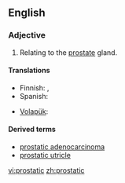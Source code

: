 ==English==

===Adjective===
{{en-adj|-}}

# {{anatomy}} Relating to the [[prostate]] gland.

====Translations====
{{trans-top|relating to the prostate gland}}
* Finnish: {{t-|fi|eturauhanen|alt=eturauhas-}}, {{t-|fi|eturauhanen|alt=eturauhasen}}
* Spanish: {{t-|es|prostático}}
{{trans-mid}}
* [[Volapük]]: {{t-|vo|prostatik}}
{{trans-bottom}}

====Derived terms====
*[[prostatic adenocarcinoma]]
*[[prostatic utricle]]

[[vi:prostatic]]
[[zh:prostatic]]